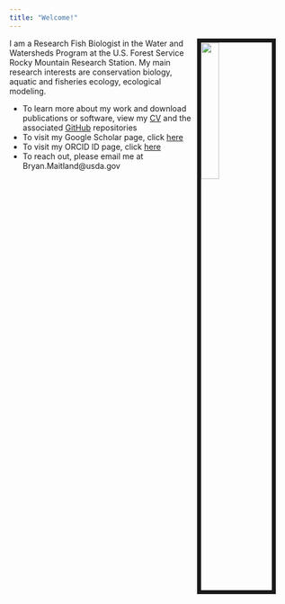 ```yaml
---
title: "Welcome!"
---
```


<link rel="stylesheet" href="styles.css" type="text/css">



<img src="images/maitland_photo1.jpg" style="width:25%; border:7px solid; margin-right: 30px" align="right">

I am a Research Fish Biologist in the Water and Watersheds Program at the U.S. Forest Service Rocky Mountain Research Station. My main research interests are conservation biology, aquatic and fisheries ecology, ecological modeling. 
   
* To learn more about my work and download publications or software, view my [CV](files/cv/maitland_cv_2024-09.pdf) and the associated [GitHub](https://github.com/bmait101) repositories
* To visit my Google Scholar page, click [here](https://scholar.google.com/citations?user=tGn-FzAAAAAJ&hl=en)
* To visit my ORCID ID page, click [here](https://orcid.org/0000-0002-4491-5064)
* To reach out, please email me at Bryan.Maitland@usda.gov